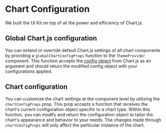 
<Meta title="Customization/Chart configuration" />

# Chart Configuration

We built the UI Kit on top of all the power and efficiency of Chart.js.

## Global Chart.js configuration

You can extend or override default Chart.js settings of all chart components by providing a `globalChartConfigProps`
function to the `ThemeProvider` component. This function accepts the
[config object](https://www.chartjs.org/docs/latest/configuration/) from Chart.js as an argument and should return the
modified config object with your configurations applied.

<SourceCode of={ThemeProviderStories.ThemeProviderChartConfigStory} shown />

## Chart configuration

You can customize the chart settings at the component level by utilizing the `chartConfigProps` prop. This prop accepts
a function that receives the chart's current configuration object specific to a chart type. Within this function, you
can modify and return the configuration object to tailor the chart's appearance and behavior to your needs. The changes
made through `chartConfigProps` will only affect the particular instance of the chart.

<SourceCode of={TimeSeriesStories.ChartOnClickStory} shown />
